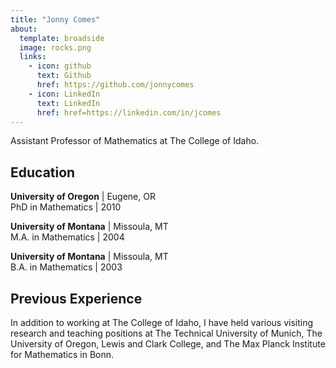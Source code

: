```yaml
---
title: "Jonny Comes"
about:
  template: broadside
  image: rocks.png
  links:
    - icon: github
      text: Github
      href: https://github.com/jonnycomes
    - icon: LinkedIn
      text: LinkedIn
      href: href=https://linkedin.com/in/jcomes
---
```


Assistant Professor of Mathematics at The College of Idaho.

## Education

**University of Oregon** | Eugene, OR
<br>
PhD in Mathematics | 2010 

**University of Montana** | Missoula, MT
<br>
M.A. in Mathematics | 2004

**University of Montana** | Missoula, MT
<br>
B.A. in Mathematics | 2003

## Previous Experience

In addition to working at The College of Idaho, I have held various visiting research 
and teaching positions at The Technical University of Munich, The University of Oregon, Lewis and Clark College, and The Max Planck Institute for Mathematics in Bonn. 





